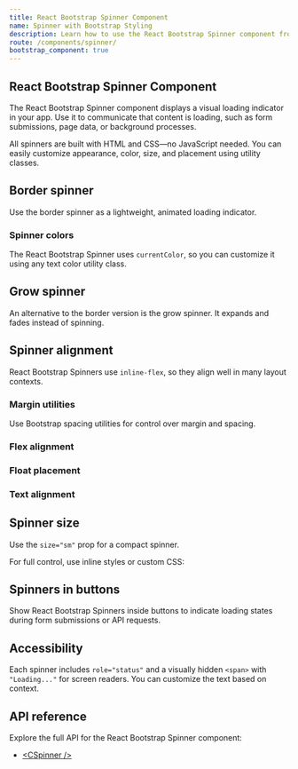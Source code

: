 ```yaml
---
title: React Bootstrap Spinner Component
name: Spinner with Bootstrap Styling
description: Learn how to use the React Bootstrap Spinner component from CoreUI to show loading states in your app with animated indicators, color options, alignment, and sizing.
route: /components/spinner/
bootstrap_component: true
---
```


## React Bootstrap Spinner Component

The React Bootstrap Spinner component displays a visual loading indicator in your app. Use it to communicate that content is loading, such as form submissions, page data, or background processes.

All spinners are built with HTML and CSS—no JavaScript needed. You can easily customize appearance, color, size, and placement using utility classes.

## Border spinner

Use the border spinner as a lightweight, animated loading indicator.

<ExampleSnippet className="theme-bootstrap" component="SpinnerBorderExample" componentName="React Bootstrap Spinner" />

### Spinner colors

The React Bootstrap Spinner uses `currentColor`, so you can customize it using any text color utility class.

<ExampleSnippet className="theme-bootstrap" component="SpinnerBorderColorsExample" componentName="React Bootstrap Spinner" />

## Grow spinner

An alternative to the border version is the grow spinner. It expands and fades instead of spinning.

<ExampleSnippet className="theme-bootstrap" component="SpinnerGrowExample" componentName="React Bootstrap Spinner" />
<ExampleSnippet className="theme-bootstrap" component="SpinnerGrowColorsExample" componentName="React Bootstrap Spinner" />

## Spinner alignment

React Bootstrap Spinners use `inline-flex`, so they align well in many layout contexts.

### Margin utilities

Use Bootstrap spacing utilities for control over margin and spacing.

<ExampleSnippet className="theme-bootstrap" component="SpinnerBorderMarginExample" componentName="React Bootstrap Spinner" />

### Flex alignment

<ExampleSnippet className="theme-bootstrap" component="SpinnerBorderPlacementFlexExample" componentName="React Bootstrap Spinner" />
<ExampleSnippet className="theme-bootstrap" component="SpinnerBorderPlacementFlex2Example" componentName="React Bootstrap Spinner" />

### Float placement

<ExampleSnippet className="theme-bootstrap" component="SpinnerBorderPlacementFloatsExample" componentName="React Bootstrap Spinner" />

### Text alignment

<ExampleSnippet className="theme-bootstrap" component="SpinnerBorderPlacementTextAlignExample" componentName="React Bootstrap Spinner" />

## Spinner size

Use the `size="sm"` prop for a compact spinner.

<ExampleSnippet className="theme-bootstrap" component="SpinnerSizeSmallExample" componentName="React Bootstrap Spinner" />

For full control, use inline styles or custom CSS:

<ExampleSnippet className="theme-bootstrap" component="SpinnerSizeCustomExample" componentName="React Bootstrap Spinner" />

## Spinners in buttons

Show React Bootstrap Spinners inside buttons to indicate loading states during form submissions or API requests.

<ExampleSnippet className="theme-bootstrap" component="SpinnerButtonsExample" componentName="React Bootstrap Spinner" />
<ExampleSnippet className="theme-bootstrap" component="SpinnerButtons2Example" componentName="React Bootstrap Spinner" />

## Accessibility

Each spinner includes `role="status"` and a visually hidden `<span>` with `"Loading..."` for screen readers. You can customize the text based on context.

## API reference

Explore the full API for the React Bootstrap Spinner component:

- [&lt;CSpinner /&gt;](../api/#cspinner)
